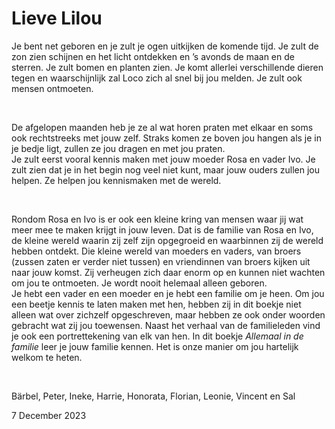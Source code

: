 # Lieve Lilou {.unnumbered}

Je bent net geboren en je zult je ogen uitkijken de komende tijd. Je zult de zon zien schijnen en het licht ontdekken en 's avonds de maan en de sterren. Je zult bomen en planten zien. Je komt allerlei verschillende dieren tegen en waarschijnlijk zal Loco zich al snel bij jou melden. Je zult ook mensen ontmoeten.

<br>

De afgelopen maanden heb je ze al wat horen praten met elkaar en soms ook rechtstreeks met jouw zelf. Straks komen ze boven jou hangen als je in je bedje ligt, zullen ze jou dragen en met jou praten.\
Je zult eerst vooral kennis maken met jouw moeder Rosa en vader Ivo. Je zult zien dat je in het begin nog veel niet kunt, maar jouw ouders zullen jou helpen. Ze helpen jou kennismaken met de wereld.

<br>

Rondom Rosa en Ivo is er ook een kleine kring van mensen waar jij wat meer mee te maken krijgt in jouw leven. Dat is de familie van Rosa en Ivo, de kleine wereld waarin zij zelf zijn opgegroeid en waarbinnen zij de wereld hebben ontdekt. Die kleine wereld van moeders en vaders, van broers (zussen zaten er verder niet tussen) en vriendinnen van broers kijken uit naar jouw komst. Zij verheugen zich daar enorm op en kunnen niet wachten om jou te ontmoeten. Je wordt nooit helemaal alleen geboren.\
Je hebt een vader en een moeder en je hebt een familie om je heen. Om jou een beetje kennis te laten maken met hen, hebben zij in dit boekje niet alleen wat over zichzelf opgeschreven, maar hebben ze ook onder woorden gebracht wat zij jou toewensen. Naast het verhaal van de familieleden vind je ook een portrettekening van elk van hen. In dit boekje *Allemaal in de familie* leer je jouw familie kennen. Het is onze manier om jou hartelijk welkom te heten.

<br>

Bärbel, Peter, Ineke, Harrie, Honorata, Florian, Leonie, Vincent en Sal

7 December 2023
